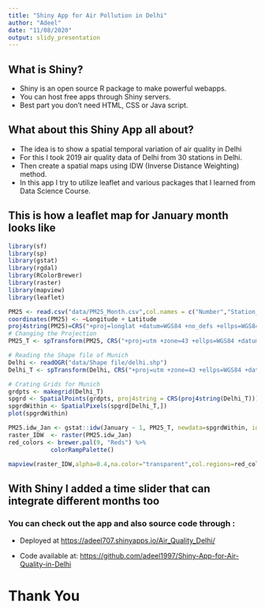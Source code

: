 ```yaml
---
title: "Shiny App for Air Pollution in Delhi"
author: "Adeel"
date: "11/08/2020"
output: slidy_presentation
---
```


## What is Shiny?

- Shiny is an open source R package to make powerful webapps.
- You can host free apps through Shiny servers. 
- Best part you don't need HTML, CSS or Java script. 


## What about this Shiny App all about?

- The idea is to show a spatial temporal variation of air quality in Delhi
- For this I took 2019 air quality data of Delhi from 30 stations in Delhi. 
- Then create a spatial maps using IDW (Inverse Distance Weighting) method. 
- In this app I try to utilize leaflet and various packages that I learned from Data Science Course. 

## This is how a leaflet map for January month looks like 
```r
library(sf)
library(sp)
library(gstat)
library(rgdal)
library(RColorBrewer)
library(raster)
library(mapview)
library(leaflet)
```

```r
PM25 <- read.csv("data/PM25_Month.csv",col.names = c("Number","Station_Name","Location","Latitude","Longitude",                                                     "January","February","March","April","May","June","July","August","September","October","November","December"))
coordinates(PM25) <- ~Longitude + Latitude  
proj4string(PM25)=CRS("+proj=longlat +datum=WGS84 +no_defs +ellps=WGS84 +towgs84=0,0,0")
# Changing the Projection
PM25_T <- spTransform(PM25, CRS("+proj=utm +zone=43 +ellps=WGS84 +datum=WGS84 +units=m +no_defs"))

# Reading the Shape file of Munich
Delhi <- readOGR("data/Shape file/delhi.shp")
Delhi_T <- spTransform(Delhi, CRS("+proj=utm +zone=43 +ellps=WGS84 +datum=WGS84 +units=m +no_defs")) 

# Crating Grids for Munich
grdpts <- makegrid(Delhi_T)
spgrd <- SpatialPoints(grdpts, proj4string = CRS(proj4string(Delhi_T)))
spgrdWithin <- SpatialPixels(spgrd[Delhi_T,])
plot(spgrdWithin)

```

```r
PM25.idw_Jan <- gstat::idw(January ~ 1, PM25_T, newdata=spgrdWithin, idp=2.0)
raster_IDW  <- raster(PM25.idw_Jan)
red_colors <- brewer.pal(9, "Reds") %>%
            colorRampPalette()

```

```r
mapview(raster_IDW,alpha=0.4,na.color="transparent",col.regions=red_colors,legend.pos="bottomright",layer.name="PM2.5") + mapview(PM25_T, zcol = "Station_Name",legend=FALSE)
```

## With Shiny I added a time slider that can integrate different months too

### You can check out the app and also source code through :
- Deployed at [https://adeel707.shinyapps.io/Air_Quality_Delhi/](https://adeel707.shinyapps.io/Air_Quality_Delhi/)

- Code available at: [https://github.com/adeel1997/Shiny-App-for-Air-Quality-in-Delhi](https://github.com/adeel1997/Shiny-App-for-Air-Quality-in-Delhi)


# Thank You